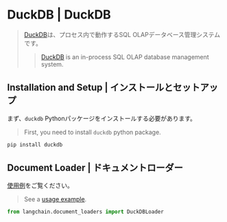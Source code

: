 # DuckDB | DuckDB

> [DuckDB](https://duckdb.org/)は、プロセス内で動作するSQL OLAPデータベース管理システムです。
>
> > [DuckDB](https://duckdb.org/) is an in-process SQL OLAP database management system.

## Installation and Setup | インストールとセットアップ

まず、`duckdb` Pythonパッケージをインストールする必要があります。

> First, you need to install `duckdb` python package.

```bash
pip install duckdb
```

## Document Loader | ドキュメントローダー

[使用例](/docs/integrations/document_loaders/duckdb)をご覧ください。

> See a [usage example](/docs/integrations/document_loaders/duckdb).

```python
from langchain.document_loaders import DuckDBLoader
```
